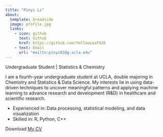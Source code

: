 ```yaml
---
title: "Pinyi Li"
about:
  template: broadside
  image: profile.jpg
  links:
    - icon: github
      text: Github
      href: https://github.com/YellowLeaf926
    - text: Email
      url: "mailto:pinyi02@g.ucla.edu"
---
```



Undergraduate Student | Statistics & Chemistry

I am a fourth-year undergraduate student at UCLA, double majoring in Chemistry and Statistics & Data Science. My interests lie in using data-driven techniques to uncover meaningful patterns and applying machine learning to advance research and development (R&D) in healthcare and scientific research.<br>

- Experienced in: Data processing, statistical modeling, and data visualization <br>
- Skilled in: R, Python, C++ <br>

Download [My CV](/Pinyi Li - CV 250123.pdf)

